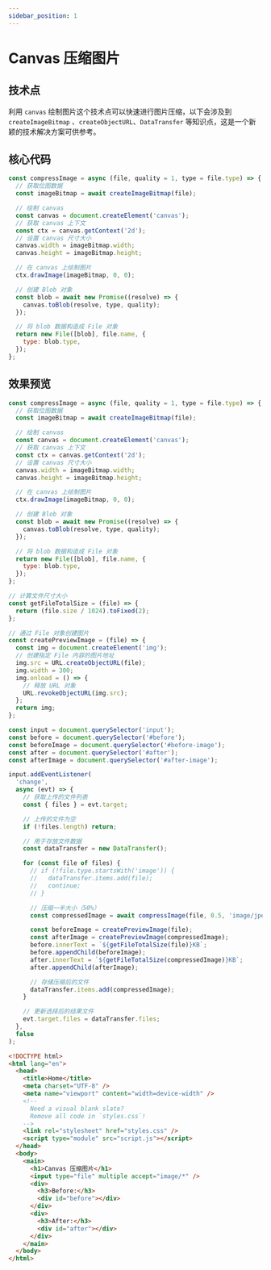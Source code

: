 ```yaml
---
sidebar_position: 1
---
```


# Canvas 压缩图片

## 技术点

利用 `canvas` 绘制图片这个技术点可以快速进行图片压缩，以下会涉及到 `createImageBitmap` 、`createObjectURL`、`DataTransfer` 等知识点，这是一个新颖的技术解决方案可供参考。

## 核心代码

```js
const compressImage = async (file, quality = 1, type = file.type) => {
  // 获取位图数据
  const imageBitmap = await createImageBitmap(file);

  // 绘制 canvas
  const canvas = document.createElement('canvas');
  // 获取 canvas 上下文
  const ctx = canvas.getContext('2d');
  // 设置 canvas 尺寸大小
  canvas.width = imageBitmap.width;
  canvas.height = imageBitmap.height;

  // 在 canvas 上绘制图片
  ctx.drawImage(imageBitmap, 0, 0);

  // 创建 Blob 对象
  const blob = await new Promise((resolve) => {
    canvas.toBlob(resolve, type, quality);
  });

  // 将 blob 数据构造成 File 对象
  return new File([blob], file.name, {
    type: blob.type,
  });
};
```

## 效果预览

<SandpackEditor template="vanilla">

```js src/index.js active
const compressImage = async (file, quality = 1, type = file.type) => {
  // 获取位图数据
  const imageBitmap = await createImageBitmap(file);

  // 绘制 canvas
  const canvas = document.createElement('canvas');
  // 获取 canvas 上下文
  const ctx = canvas.getContext('2d');
  // 设置 canvas 尺寸大小
  canvas.width = imageBitmap.width;
  canvas.height = imageBitmap.height;

  // 在 canvas 上绘制图片
  ctx.drawImage(imageBitmap, 0, 0);

  // 创建 Blob 对象
  const blob = await new Promise((resolve) => {
    canvas.toBlob(resolve, type, quality);
  });

  // 将 blob 数据构造成 File 对象
  return new File([blob], file.name, {
    type: blob.type,
  });
};

// 计算文件尺寸大小
const getFileTotalSize = (file) => {
  return (file.size / 1024).toFixed(2);
};

// 通过 File 对象创建图片
const createPreviewImage = (file) => {
  const img = document.createElement('img');
  // 创建指定 File 内容的图片地址
  img.src = URL.createObjectURL(file);
  img.width = 300;
  img.onload = () => {
    // 释放 URL 对象
    URL.revokeObjectURL(img.src);
  };
  return img;
};

const input = document.querySelector('input');
const before = document.querySelector('#before');
const beforeImage = document.querySelector('#before-image');
const after = document.querySelector('#after');
const afterImage = document.querySelector('#after-image');

input.addEventListener(
  'change',
  async (evt) => {
    // 获取上传的文件列表
    const { files } = evt.target;

    // 上传的文件为空
    if (!files.length) return;

    // 用于存放文件数据
    const dataTransfer = new DataTransfer();

    for (const file of files) {
      // if (!file.type.startsWith('image')) {
      //   dataTransfer.items.add(file);
      //   continue;
      // }

      // 压缩一半大小（50%）
      const compressedImage = await compressImage(file, 0.5, 'image/jpeg');

      const beforeImage = createPreviewImage(file);
      const afterImage = createPreviewImage(compressedImage);
      before.innerText = `${getFileTotalSize(file)}KB`;
      before.appendChild(beforeImage);
      after.innerText = `${getFileTotalSize(compressedImage)}KB`;
      after.appendChild(afterImage);

      // 存储压缩后的文件
      dataTransfer.items.add(compressedImage);
    }

    // 更新选择后的结果文件
    evt.target.files = dataTransfer.files;
  },
  false
);


```

```html index.html
<!DOCTYPE html>
<html lang="en">
  <head>
    <title>Home</title>
    <meta charset="UTF-8" />
    <meta name="viewport" content="width=device-width" />
    <!--
      Need a visual blank slate?
      Remove all code in `styles.css`!
    -->
    <link rel="stylesheet" href="styles.css" />
    <script type="module" src="script.js"></script>
  </head>
  <body>
    <main>
      <h1>Canvas 压缩图片</h1>
      <input type="file" multiple accept="image/*" />
      <div>
        <h3>Before:</h3>
        <div id="before"></div>
      </div>
      <div>
        <h3>After:</h3>
        <div id="after"></div>
      </div>
    </main>
  </body>
</html>
```

</SandpackEditor>

